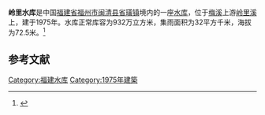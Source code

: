{{Infobox Reservoir 
|name = 岭里水库
|nickname = 
|image = 
|image_caption = 
|map = 
|map_caption = 
|pushpin_map = China Fujian
|pushpin_map_caption = 
|code = BGC15000573
|class = 
|location_of_reservoir = [[福建省|福建省]][[福州市|福州市]][[闽清县|闽清县]][[省璜镇|省璜镇]]
|location_of_dam = 
|inflow = 
|outflow = 
|catchment_area = 32
|reservoir_area = 
|mean_depth = 
|maximum_depth = 
|flood_level = 
|normal_water_level = 
|dead_water_level = 
|water_quality = 
|island = 
|maximum_storage_capacity = 
|normal_storage_capacity = 932万
|dead_storage_capacity = 
|type_of_dam = 
|elevation_of_dam = 
|height_of_dam = 
|length_of_dam = 
|width_of_dam = 
|installed_capacity = 
|irrigated_area =
|start = 
|complete = 1975年
|cost = 
|emigrate = 
|latd = 25.957
|latm = 
|lats = 
|latNS = N
|longd = 118.7444
|longm = 
|longs = 
|longEW = E
|website = 
|footnotes = 
}}
<mapframe latitude="25.957" longitude="118.7444" zoom="14" width="280" height="300" align="right" />
'''岭里水库'''是中国[[福建省|福建省]][[福州市|福州市]][[闽清县|闽清县]][[省璜镇|省璜镇]]境内的一座[[水库|水库]]，位于[[梅溪|梅溪]]上游[[岭里溪|岭里溪]]上，建于1975年。水库正常库容为932万立方米，集雨面积为32平方千米，海拔为72.5米。<ref>{{cite web|url=http://brim.ihb.ac.cn/12/CN/12.asp |title=中国大中型水库基本特征数据库 |work=中国生物多样性信息系统内陆水体生物学分部 |deadurl=yes |archiveurl=https://web.archive.org/web/20120402061833/http://brim.ihb.ac.cn/12/CN/12.asp |archivedate=2012-04-02 }}</ref>
== 参考文献 ==
{{Reflist}}

{{福建小作品}}

[[Category:福建水库|Category:福建水库]]
[[Category:1975年建築|Category:1975年建築]]